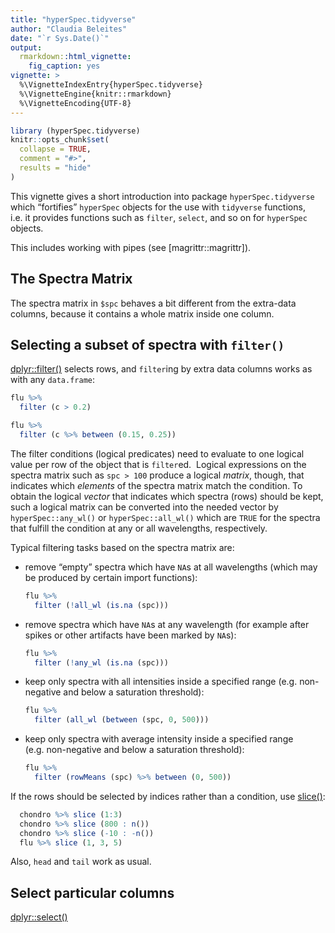 ```yaml
---
title: "hyperSpec.tidyverse"
author: "Claudia Beleites"
date: "`r Sys.Date()`"
output:
  rmarkdown::html_vignette:
    fig_caption: yes
vignette: >
  %\VignetteIndexEntry{hyperSpec.tidyverse}
  %\VignetteEngine{knitr::rmarkdown}
  %\VignetteEncoding{UTF-8}
---
```


```r
library (hyperSpec.tidyverse)
knitr::opts_chunk$set(
  collapse = TRUE,
  comment = "#>",
  results = "hide"
)
```

This vignette gives a short introduction into package `hyperSpec.tidyverse` which "fortifies" `hyperSpec` objects for the use with `tidyverse` functions, i.e. it provides functions such as `filter`, `select`, and so on for `hyperSpec` objects.

This includes working with pipes (see [magrittr::magrittr]).

## The Spectra Matrix

The spectra matrix in `$spc` behaves a bit different from the extra-data columns, because it contains a whole matrix inside one column.

## Selecting a subset of spectra with `filter()`

[dplyr::filter()](https://dplyr.tidyverse.org/reference/filter.html) selects rows, and `filter`ing by extra data columns works as with any `data.frame`:

```r
flu %>% 
  filter (c > 0.2)

flu %>% 
  filter (c %>% between (0.15, 0.25))
```

The filter conditions (logical predicates) need to evaluate to one logical value per row of the object that is `filter`ed. 
Logical expressions on the spectra matrix such as `spc > 100` produce a logical *matrix*, though, that indicates which *elements* of the spectra matrix match the condition. 
To obtain the logical *vector* that indicates which spectra (rows) should be kept, such a logical matrix can be converted into the needed vector by `hyperSpec::any_wl()` or `hyperSpec::all_wl()` which are `TRUE` for the spectra that fulfill the condition at any or all wavelengths, respectively.

Typical filtering tasks based on the spectra matrix are:

- remove "empty" spectra which have `NA`s at all wavelengths (which may be produced by certain import functions):
  ```r
  flu %>%
    filter (!all_wl (is.na (spc)))
  ```
- remove spectra which have `NA`s at any wavelength (for example after spikes or other artifacts have been marked by `NA`s):
  ```r
  flu %>%
    filter (!any_wl (is.na (spc)))
  ```
- keep only spectra with all intensities inside a specified range (e.g. non-negative and below a saturation threshold):
  ```r
  flu %>%
    filter (all_wl (between (spc, 0, 500)))
  ```
- keep only spectra with average intensity inside a specified range (e.g. non-negative and below a saturation threshold):
  ```r
  flu %>% 
    filter (rowMeans (spc) %>% between (0, 500))
  ```

If the rows should be selected by indices rather than a condition, use [slice()](https://dplyr.tidyverse.org/reference/slice.html):

```r
  chondro %>% slice (1:3)
  chondro %>% slice (800 : n())
  chondro %>% slice (-10 : -n())
  flu %>% slice (1, 3, 5)
```

Also, `head` and `tail` work as usual.

## Select particular columns

[dplyr::select()](https://dplyr.tidyverse.org/reference/select.html)

